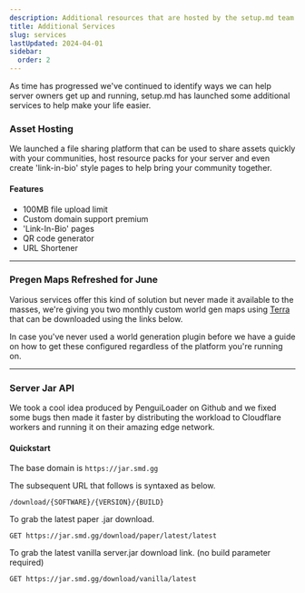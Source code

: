 ```yaml
---
description: Additional resources that are hosted by the setup.md team.
title: Additional Services
slug: services
lastUpdated: 2024-04-01
sidebar:
  order: 2
---
```



As time has progressed we've continued to identify ways we can help server owners get up and running, setup.md has launched some additional services to help make your life easier.

### Asset Hosting

We launched a file sharing platform that can be used to share assets quickly with your communities, host resource packs for your server and even create 'link-in-bio' style pages to help bring your community together.

#### Features

<ul class="pl-5 list-disc">
    <li>100MB file upload limit</li>
    <li>Custom domain support <MainStatusPill info>premium</MainStatusPill></li>
    <li>'Link-In-Bio' pages</li>
    <li>QR code generator</li>
    <li>URL Shortener</li>
</ul>

<CardGrid>
  <LinkCard title="Dashboard" href="https://thot.cc/dashboard" />
  <LinkCard title="Guide" href="/t/textures" />
</CardGrid>

---

### Pregen Maps <MainStatusPill success>Refreshed for June</MainStatusPill>

Various services offer this kind of solution but never made it available to the masses, we're giving you two monthly custom world gen maps using [Terra](https://modrinth.com/plugin/terra) that can be downloaded using the links below.

<CardGrid>
 <LinkCard title="5K x 5K Map 1" href="https://smd.gg/map1" />
 <LinkCard title="5K x 5K Map 2" href="https://smd.gg/map2" />
</CardGrid>
<LinkCard
  title="Discord - 15K x 15K Map"
  description="Become a Github sponsor and join our Discord to claim the 15K x 15K map."
  href="https://smd.gg/discord"
/>

In case you've never used a world generation plugin before we have a guide on how to get these configured regardless of the platform you're running on.

<LinkCard
  title="Minecraft - Configure a Terra world"
  description="Configure a Terra world gen world for use in both Single and Multiplayer environments."
  href="/guides/terra"
/>

---

### Server Jar API

We took a cool idea produced by PenguiLoader on Github and we fixed some bugs then made it faster by distributing the workload to Cloudflare workers and running it on their amazing edge network.

#### Quickstart

The base domain is `https://jar.smd.gg`

The subsequent URL that follows is syntaxed as below.

`/download/{SOFTWARE}/{VERSION}/{BUILD}`

To grab the latest paper .jar download.

`GET https://jar.smd.gg/download/paper/latest/latest`

To grab the latest vanilla server.jar download link. (no build parameter required)

`GET https://jar.smd.gg/download/vanilla/latest`

<CardGrid>
  <LinkCard title="PenguiLoader/MC-SRV-DL-API" href="https://github.com/PenguiLoader/MC-SRV-DL-API" />
  <LinkCard title="setupmd/mc-jar-api" href="https://github.com/setupmd/mc-jar-api" />
</CardGrid>
